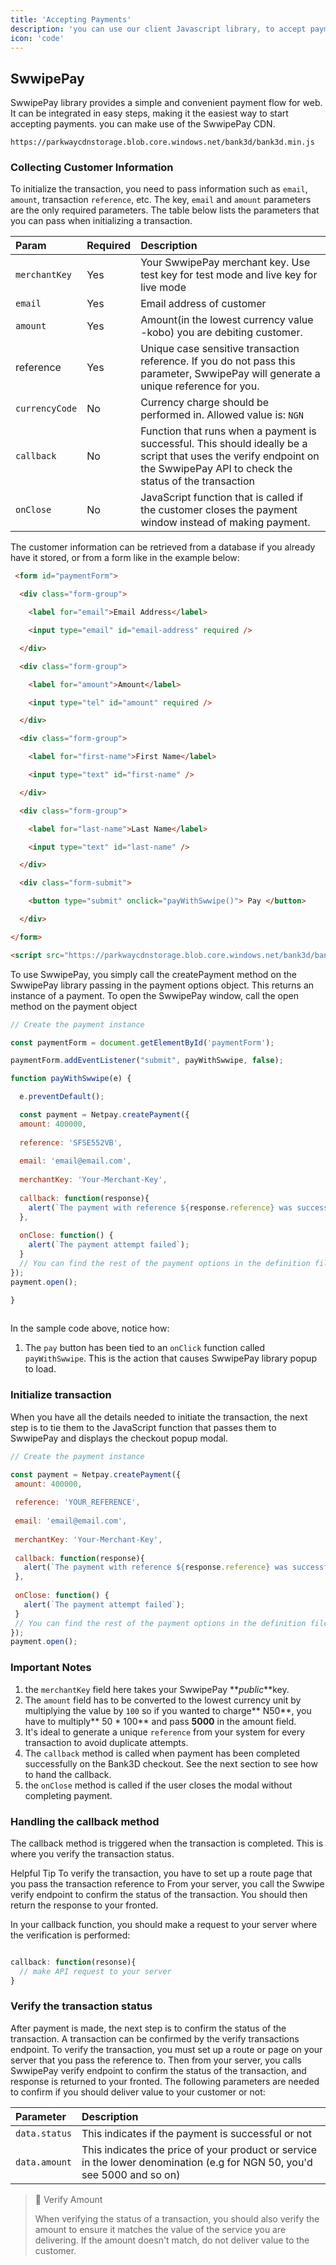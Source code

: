```yaml
---
title: 'Accepting Payments'
description: 'you can use our client Javascript library, to accept payment from customers'
icon: 'code'
---
```


## SwwipePay 

SwwipePay library provides a simple and convenient payment flow for web. It can be integrated in easy steps, making it the easiest way to start accepting payments.
you can make use of the SwwipePay CDN.

```
https://parkwaycdnstorage.blob.core.windows.net/bank3d/bank3d.min.js

```
### Collecting Customer Information 

To initialize the transaction, you need to pass information such as `email`, `amount`, transaction `reference`, etc.
 The key, `email` and `amount` parameters are the only required parameters. The table below lists the parameters that you can pass when initializing a transaction.


 | Param          | Required | Description                                                                                                                                                             |
| :------------- | :------- | :---------------------------------------------------------------------------------------------------------------------------------------------------------------------- |
| `merchantKey`  | Yes      | Your SwwipePay merchant key. Use test key for test mode and live key for live mode                                                                                        |
| `email`        | Yes      | Email address of customer                                                                                                                                               |
| `amount`       | Yes      | Amount(in  the lowest currency value -kobo) you are debiting customer.                                                                                                  |
| reference      | Yes      | Unique case sensitive transaction reference. If you do not pass this parameter, SwwipePay will generate a unique reference for you.                                        |
| `currencyCode` | No       | Currency charge should be performed in. Allowed value is: `NGN`                                                                                                         |
| `callback`     | No       | Function that runs when a payment is successful. This should ideally be a script that uses the verify endpoint on the SwwipePay API to check the status of the transaction |
| `onClose`      | No       | JavaScript function that is called if the customer closes the payment window instead of making payment.                                                                 |


The customer information can be retrieved from a database if you already have it stored, or from a form like in the example below:

```html index.html
 <form id="paymentForm">

  <div class="form-group">

    <label for="email">Email Address</label>

    <input type="email" id="email-address" required />

  </div>

  <div class="form-group">

    <label for="amount">Amount</label>

    <input type="tel" id="amount" required />

  </div>

  <div class="form-group">

    <label for="first-name">First Name</label>

    <input type="text" id="first-name" />

  </div>

  <div class="form-group">

    <label for="last-name">Last Name</label>

    <input type="text" id="last-name" />

  </div>

  <div class="form-submit">

    <button type="submit" onclick="payWithSwwipe()"> Pay </button>

  </div>

</form>

<script src="https://parkwaycdnstorage.blob.core.windows.net/bank3d/bank3d.min.js"></script>
```

To use SwwipePay, you simply call the createPayment method on the SwwipePay library passing in the payment options object. This returns an instance of a payment. 
To open the SwwipePay window, call the open method on the payment object

```js index.js 
// Create the payment instance

const paymentForm = document.getElementById('paymentForm');

paymentForm.addEventListener("submit", payWithSwwipe, false);

function payWithSwwipe(e) {

  e.preventDefault();

  const payment = Netpay.createPayment({
  amount: 400000,
  
  reference: 'SFSE552VB',
  
  email: 'email@email.com',
  
  merchantKey: 'Your-Merchant-Key',
  
  callback: function(response){
  	alert(`The payment with reference ${response.reference} was successful`);
  },
  
  onClose: function() {
    alert(`The payment attempt failed`);
  }
  // You can find the rest of the payment options in the definition file below
});
payment.open();

}
 

```

In the sample code above, notice how:

1. The `pay` button has been tied to an `onClick` function called `payWithSwwipe`. 
This is the action that causes SwwipePay library popup to load.


### Initialize transaction

When you have all the details needed to initiate the transaction,
 the next step is to tie them to the JavaScript function that passes them to SwwipePay and displays the checkout popup modal.

 ```js initialize
 // Create the payment instance
 
const payment = Netpay.createPayment({
  amount: 400000,
  
  reference: 'YOUR_REFERENCE',
  
  email: 'email@email.com',
  
  merchantKey: 'Your-Merchant-Key',
  
  callback: function(response){
  	alert(`The payment with reference ${response.reference} was successful`);
  },
  
  onClose: function() {
    alert(`The payment attempt failed`);
  }
  // You can find the rest of the payment options in the definition file below
});
payment.open();
 ```

 ### Important Notes 

 1. the `merchantKey` field here takes your SwwipePay **_public_**key. 
2. The `amount` field has to be converted to the lowest currency unit by multiplying the value by `100` so if you wanted to charge** N50**, you have to multiply** 50 \* 100** and pass **5000** in the amount field.
3. It's ideal to generate a unique `reference` from your system for every transaction to avoid duplicate attempts. 
4. The `callback` method is called when payment has been completed successfully on the Bank3D checkout. See the next section to see how to hand the callback. 
5. the `onClose` method is called if the user closes the modal without completing payment.

### Handling the callback method

The callback method is triggered when the transaction is completed.  This is where you verify the transaction status.

<Tip>

 Helpful Tip 
 To verify the transaction, you have to set up a route page that you pass the transaction reference to From your server, 
 you call the Swwipe verify endpoint to confirm the status of the transaction. You should then return the response to your fronted.

</Tip> 

In your callback function, you should make a request to your server where the verification is performed:

```js callback 

callback: function(resonse){
  // make API request to your server 
}

```

### Verify the transaction status

After payment is made, the next step is to confirm the status of the transaction. A  transaction can be confirmed by the verify transactions endpoint. 
To verify the transaction, you must set up a route or page on your server that you pass the reference to. Then from your server, you calls SwwipePay verify endpoint to confirm the status of the transaction, and response is returned to your fronted. 
The following parameters are needed to confirm if you should deliver value to your customer or not:

| Parameter     | Description                                                                                                              |
| :------------ | :----------------------------------------------------------------------------------------------------------------------- |
| `data.status` | This indicates if the payment is successful or not                                                                       |
| `data.amount` | This indicates the price of your product or service in the lower denomination (e.g for NGN 50, you'd see 5000 and so on) |


<Warning> 

> 🚧 Verify Amount
> 
> When verifying the status of a transaction, you should also verify the amount to ensure it matches the value of the service you are delivering. If the amount doesn't match, do not deliver value to the customer.

</Warning> 